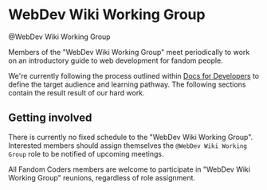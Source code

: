 # WebDev Wiki Working Group

<div
  className="discord-role"
  style={{
    color: "var(--discord-wwwg-role-color)",
  }}
>
  @WebDev Wiki Working Group
</div>

Members of the "WebDev Wiki Working Group" meet periodically to work on an introductory
guide to web development for fandom people.

We're currently following the process outlined within [Docs for Developers](https://docsfordevelopers.com/)
to define the target audience and learning pathway. The following sections contain the result
result of our hard work.

## Getting involved

There is currently no fixed schedule to the "WebDev Wiki Working Group". Interested members
should assign themselves the `@WebDev Wiki Working Group` role to be notified of upcoming meetings.

All Fandom Coders members are welcome to participate in "WebDev Wiki Working Group" reunions,
regardless of role assignment.
